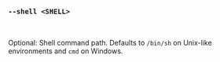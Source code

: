 ### `--shell <SHELL>`

<br />

Optional: Shell command path.
Defaults to `/bin/sh` on Unix-like environments and `cmd` on Windows.
